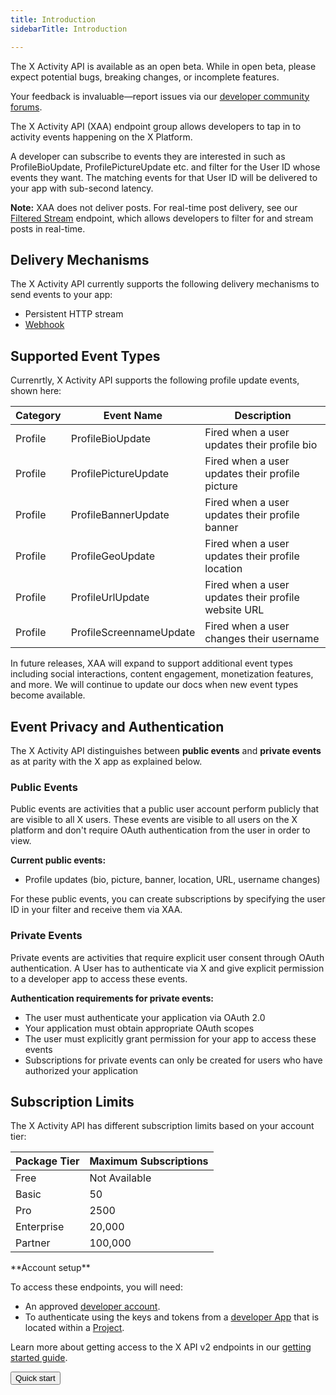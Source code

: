 ```yaml
---
title: Introduction
sidebarTitle: Introduction

---
```


<Danger>
The X Activity API is available as an open beta. While in open beta, please expect potential bugs, breaking changes, or incomplete features.

Your feedback is invaluable—report issues via our [developer community forums](https://devcommunity.x.com/).
</Danger>

The X Activity API (XAA) endpoint group allows developers to tap in to activity events happening on the X Platform.

A developer can subscribe to events they are interested in such as ProfileBioUpdate, ProfilePictureUpdate etc. and filter for the User ID whose events they want. The matching events for that User ID will be delivered to your app with sub-second latency.

**Note:** XAA does not deliver posts. For real-time post delivery, see our [Filtered Stream](/x-api/posts/filtered-stream/introduction) endpoint, which allows developers to filter for and stream posts in real-time.

## Delivery Mechanisms

The X Activity API currently supports the following delivery mechanisms to send events to your app:

- Persistent HTTP stream
- [Webhook](/x-api/webhooks/introduction)

## Supported Event Types

Currenrtly, X Activity API supports the following profile update events, shown here:

| Category | Event Name | Description |
| --- | --- | --- |
| Profile | ProfileBioUpdate | Fired when a user updates their profile bio |
| Profile | ProfilePictureUpdate | Fired when a user updates their profile picture |
| Profile | ProfileBannerUpdate | Fired when a user updates their profile banner |
| Profile | ProfileGeoUpdate | Fired when a user updates their profile location |
| Profile | ProfileUrlUpdate | Fired when a user updates their profile website URL |
| Profile | ProfileScreennameUpdate | Fired when a user changes their username |

In future releases, XAA will expand to support additional event types including social interactions, content engagement, monetization features, and more. We will continue to update our docs when new event types become available.

## Event Privacy and Authentication

The X Activity API distinguishes between **public events** and **private events** as at parity with the X app as explained below.

### Public Events

Public events are activities that a public user account perform publicly that are visible to all X users. These events are visible to all users on the X platform and don't require OAuth authentication from the user in order to view.

**Current public events:**
- Profile updates (bio, picture, banner, location, URL, username changes)

For these public events, you can create subscriptions by specifying the user ID in your filter and receive them via XAA.

### Private Events

Private events are activities that require explicit user consent through OAuth authentication. A User has to authenticate via X and give explicit permission to a developer app to access these events. 

**Authentication requirements for private events:**
- The user must authenticate your application via OAuth 2.0
- Your application must obtain appropriate OAuth scopes
- The user must explicitly grant permission for your app to access these events
- Subscriptions for private events can only be created for users who have authorized your application

## Subscription Limits

The X Activity API has different subscription limits based on your account tier:

| Package Tier | Maximum Subscriptions |
| --- | --- |
| Free | Not Available |
| Basic | 50 |
| Pro | 2500 |
| Enterprise | 20,000 |
| Partner | 100,000 |

<Note>
**Account setup**

To access these endpoints, you will need:

* An approved [developer account](https://developer.x.com/en/portal/petition/essential/basic-info).
* To authenticate using the keys and tokens from a [developer App](/resources/fundamentals/developer-apps) that is located within a [Project](/resources/fundamentals/projects). 

Learn more about getting access to the X API v2 endpoints in our [getting started guide](/x-api/getting-started/getting-access).
</Note>

<div className="flex">
<Button href="/x-api/posts/filtered-stream/quickstart">
  Quick start
</Button>
</div>